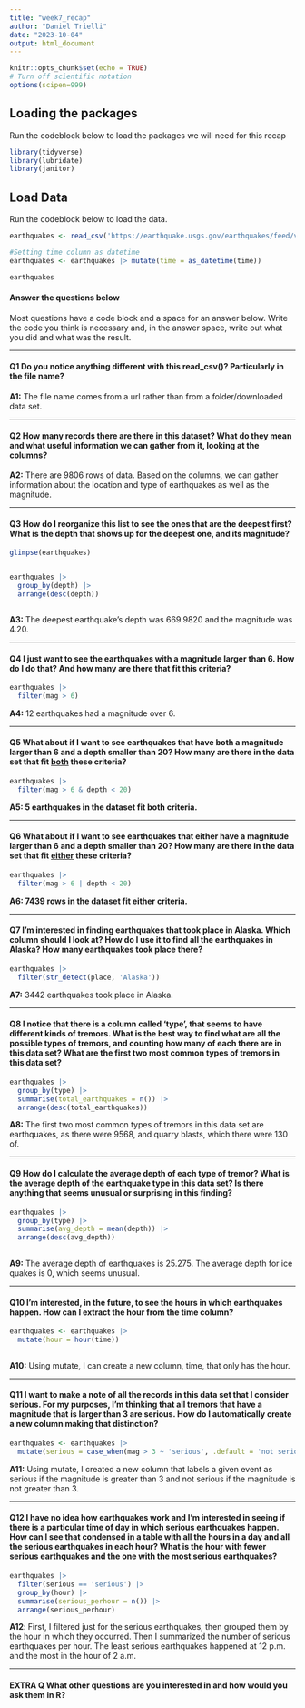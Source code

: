 ```yaml
---
title: "week7_recap"
author: "Daniel Trielli"
date: "2023-10-04"
output: html_document
---
```


```r
knitr::opts_chunk$set(echo = TRUE)
# Turn off scientific notation
options(scipen=999)
```

## Loading the packages

Run the codeblock below to load the packages we will need for this recap

```r
library(tidyverse)
library(lubridate)
library(janitor)
```

## Load Data

Run the codeblock below to load the data.

```r
earthquakes <- read_csv('https://earthquake.usgs.gov/earthquakes/feed/v1.0/summary/all_month.csv')

#Setting time column as datetime
earthquakes <- earthquakes |> mutate(time = as_datetime(time))

earthquakes

```

#### Answer the questions below

Most questions have a code block and a space for an answer below. Write the code you think is necessary and, in the answer space, write out what you did and what was the result.

------------------------------------------------------------------------

#### **Q1** Do you notice anything different with this read_csv()? Particularly in the file name?

**A1:** The file name comes from a url rather than from a folder/downloaded data set.

------------------------------------------------------------------------

#### **Q2** How many records there are there in this dataset? What do they mean and what useful information we can gather from it, looking at the columns?

**A2:** There are 9806 rows of data. Based on the columns, we can gather information about the location and type of earthquakes as well as the magnitude.

------------------------------------------------------------------------

#### **Q3** How do I reorganize this list to see the ones that are the deepest first? What is the depth that shows up for the deepest one, and its magnitude?

```r

glimpse(earthquakes)


earthquakes |>
  group_by(depth) |>
  arrange(desc(depth))



```

**A3:** The deepest earthquake's depth was 669.9820 and the magnitude was 4.20.

------------------------------------------------------------------------

#### **Q4** I just want to see the earthquakes with a magnitude larger than 6. How do I do that? And how many are there that fit this criteria?

```r

earthquakes |>
  filter(mag > 6)

```

**A4:** 12 earthquakes had a magnitude over 6.

------------------------------------------------------------------------

#### **Q5** What about if I want to see earthquakes that have both a magnitude larger than 6 and a depth smaller than 20? How many are there in the data set that fit [both]{.underline} these criteria?

```r

earthquakes |> 
  filter(mag > 6 & depth < 20)

```

**A5: 5 earthquakes in the dataset fit both criteria.**

------------------------------------------------------------------------

#### **Q6** What about if I want to see earthquakes that either have a magnitude larger than 6 and a depth smaller than 20? How many are there in the data set that fit [either]{.underline} these criteria?

```r

earthquakes |>
  filter(mag > 6 | depth < 20)

```

**A6: 7439 rows in the dataset fit either criteria.**

------------------------------------------------------------------------

#### **Q7** I'm interested in finding earthquakes that took place in Alaska. Which column should I look at? How do I use it to find all the earthquakes in Alaska? How many earthquakes took place there?

```r

earthquakes |>
  filter(str_detect(place, 'Alaska'))

```

**A7:** 3442 earthquakes took place in Alaska.

------------------------------------------------------------------------

#### **Q8** I notice that there is a column called 'type', that seems to have different kinds of tremors. What is the best way to find what are all the possible types of tremors, and counting how many of each there are in this data set? What are the first two most common types of tremors in this data set?

```r

earthquakes |>
  group_by(type) |>
  summarise(total_earthquakes = n()) |>
  arrange(desc(total_earthquakes))

```

**A8:** The first two most common types of tremors in this data set are earthquakes, as there were 9568, and quarry blasts, which there were 130 of.

------------------------------------------------------------------------

#### **Q9** How do I calculate the average depth of each type of tremor? What is the average depth of the earthquake type in this data set? Is there anything that seems unusual or surprising in this finding?

```r

earthquakes |>
  group_by(type) |>
  summarise(avg_depth = mean(depth)) |>
  arrange(desc(avg_depth))
  
```

**A9:** The average depth of earthquakes is 25.275. The average depth for ice quakes is 0, which seems unusual.

------------------------------------------------------------------------

#### **Q10** I'm interested, in the future, to see the hours in which earthquakes happen. How can I extract the hour from the time column?

```r

earthquakes <- earthquakes |>
  mutate(hour = hour(time))
  

```

**A10:** Using mutate, I can create a new column, time, that only has the hour.

------------------------------------------------------------------------

#### **Q11** I want to make a note of all the records in this data set that I consider serious. For my purposes, I'm thinking that all tremors that have a magnitude that is larger than 3 are serious. How do I automatically create a new column making that distinction?

```r

earthquakes <- earthquakes |>
  mutate(serious = case_when(mag > 3 ~ 'serious', .default = 'not serious'))

```

**A11:** Using mutate, I created a new column that labels a given event as serious if the magnitude is greater than 3 and not serious if the magnitude is not greater than 3.

------------------------------------------------------------------------

#### **Q12** I have no idea how earthquakes work and I'm interested in seeing if there is a particular time of day in which serious earthquakes happen. How can I see that condensed in a table with all the hours in a day and all the serious earthquakes in each hour? What is the hour with fewer serious earthquakes and the one with the most serious earthquakes?

```r
earthquakes |> 
  filter(serious == 'serious') |>
  group_by(hour) |>
  summarise(serious_perhour = n()) |>
  arrange(serious_perhour)

```

**A12**: First, I filtered just for the serious earthquakes, then grouped them by the hour in which they occurred. Then I summarized the number of serious earthquakes per hour. The least serious earthquakes happened at 12 p.m. and the most in the hour of 2 a.m.

------------------------------------------------------------------------

#### EXTRA Q What other questions are you interested in and how would you ask them in R?

```r

```

```r

```

```r

```
